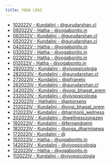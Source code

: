 ```yaml
---
title: YOGA LOGS
---
```


- [102022V - Kundalini - @gurudarshan.cl](/yoga/627b03cee53c0127d1c57d32)
- [092022V - Hatha - @yogabonito.in](/yoga/62791aa772f3affed3552288)
- [062022V - Kundalini - @gurudarshan.cl](/yoga/62750b2368eccd3d4e74a33c)
- [052022V - Kundalini - @gurudarshan.cl](/yoga/62746bde3b56cb389b2ab47d)
- [042022V - Hatha - @yogabonito.in](/yoga/627286f759c5d27f71604150)
- [032022V - Hatha - @yogabonito.in](/yoga/6271290f0a8b9b469e6ad15b)
- [022022V - Hatha - @yogabonito.in](/yoga/626fe04f17964cd52814065d)
- [012022V - Hatha - @yogabonito.in](/yoga/626e940fceb41e4aab9f36ca)
- [292022IV - Kundalini - @vivopsicologia](/yoga/626bcd09eeebc6addaeea6cc)
- [282022IV - Kundalini - @gurudarshan.cl](/yoga/626b316b4da3c489cff6a7df)
- [272022IV - Kundalini - @jpfraneto](/yoga/62692f9bcb792db771fe7107)
- [262022IV - Kundalini - @gurudarshan.cl](/yoga/62688dc22c95b46eae79ee1f)
- [242022IV - Kundalini - @yogi_bhagat_prem](/yoga/626539367e74e5f1f3f707f4)
- [232022IV - Kundalini - @vivopsicologia](/yoga/6263e78ee06e164784891b02)
- [222022IV - Hathalini - @amorseny](/yoga/626290e71a1c7dc9ff902add)
- [212022IV - Kundalini - @yogi_bhagat_prem](/yoga/6261f376f1fbf2a7253b5c48)
- [212022IV - Kundalini - @harmonii_wellness](/yoga/62614627e6ef0e3854963455)
- [202022IV - Kundalini - @wellnesszonazen](/yoga/625fec7a40fd139f763dad8a)
- [192022IV - Kundalini - @fernandoeim](/yoga/625e9ea34e42c52c1dcdfc67)
- [182022IV - Kundalini - @yoga_dharmisewa](/yoga/625d4f9b2b081b256f389e33)
- [172022IV - Kundalini - @](/yoga/625cc4112e68e09afc67e82e)
- [152022IV - Hatha - @yogabonito.in](/yoga/6259808f4feccc4caec4e2b1)
- [142022IV - Kundalini - @vivopsicologia](/yoga/6258be81b7e987d72ffcc6e8)
- [122022IV - Hatha - @yogabonito.in](/yoga/6255a7c6f081cde9229da0ce)
- [112022IV - Kundalini - @vivopsicologia](/yoga/6254371ca206c443325e7137)
